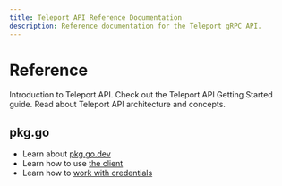 ```yaml
---
title: Teleport API Reference Documentation
description: Reference documentation for the Teleport gRPC API.
---
```


# Reference

<TileSet>
  <Tile icon="list" title="Teleport API Introduction" href="./api/introduction.mdx">
    Introduction to Teleport API.
  </Tile>
  <Tile icon="list" title="Getting Started" href="./api/getting-started.mdx">
    Check out the Teleport API Getting Started guide.
  </Tile>
  <Tile icon="list" title="API Architecture" href="./api/architecture.mdx">
    Read about Teleport API architecture and concepts.
  </Tile>
</TileSet>

## pkg.go

- Learn about [pkg.go.dev](https://pkg.go.dev/github.com/gravitational/teleport/api/client)
- Learn how to use [the client](https://pkg.go.dev/github.com/gravitational/teleport/api/client#Client)
- Learn how to [work with credentials](https://pkg.go.dev/github.com/gravitational/teleport/api/client#Credentials)
